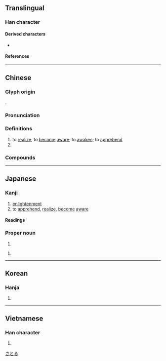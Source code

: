 {{character info}}
==Translingual==

===Han character===
{{Han char|rn=61|rad=心|as=07|sn=10|four=91061|canj=PMMR|ids=⿰忄吾}}

====Derived characters====
* {{l|mul|[[𭉰]], [[𮢬]], [[𡩺]], [[𦷮]], [[𥧝]], [[𩄭]], [[𮒽]]}}

====References====
{{Han ref|kx=0388.050|dkj=10680|dj=0720.200|hdz=42303.040|uh=609F}}

----

==Chinese==
{{zh-forms|alt=寤,晤}}

===Glyph origin===
{{Han etym}}
{{Han compound|心|alt1=忄|吾|ls=psc|c1=s|c2=p}}.

===Pronunciation===
{{zh-pron
|m=wù
|m-s=
|c=ng6
|c-t=
|g=
|h=pfs=ngu;gd=ngu4
|j=
|mb=ngū
|md=nguô
|mn=qz,tw,xm:ngō͘/twv,zz:gō͘
|mn-t=ngo6
|w=3ngu
|x=
|mc=y
|oc=y
|cat=v
}}

===Definitions===
{{zh-hanzi}}

# to [[realize]]; to [[become]] [[aware]]; to [[awaken]]; to [[apprehend]]
# {{surname|zh}}

===Compounds===
{{zh-der|不悟|了悟|參悟|執迷不悟|夙悟|大徹大悟|大悟|大澈大悟|妙悟|孫悟空|小悟|幡然悔悟|弗悟|徹悟|恍然大悟|悔悟|悟出|悟性|悟禪|悟道|悟頭詩|感悟|慧悟|憬悟|才悟|明悟|曉悟|會悟|朗悟|機悟|沙悟淨|漸悟|澈悟||豬悟能|猛然大悟|玄悟|省悟|瞭悟|神悟|穎悟|穎悟絕人|穎悟絕倫|精悟玄鑒|翻然悔悟|至死不悟|覺悟|解悟|豁然大悟|豁然省悟|豁然開悟|跕鳶之悟|醒悟|開悟|頓悟|頓悟前非|領悟|達悟|禪悟}}

----

==Japanese==

===Kanji===
{{ja-kanji|grade=c|rs=心07}}

# [[enlightenment]]
# to [[apprehend]], [[realize]], [[become]] [[aware]]

====Readings====
{{ja-readings
|goon=ぐ
|kanon=ご
|kun=さと-る, さとり-
}}

===Proper noun===
{{ja-pos|proper|さとる}}

# {{given name|ja|male}}

{{ja-pos|proper|さとし}}

# {{given name|ja|male}}

[[Category:Japanese male given names|さとる]]

----

==Korean==

===Hanja===
{{ko-hanja|hangeul=오|eumhun=|rv=o|mr=o|y=o}}

# {{rfdef|ko|sort=心07}}

----

==Vietnamese==

===Han character===
{{vi-readings|reading=ngộ|rs=心07}}

# {{rfdef|vi|sort=心07}}